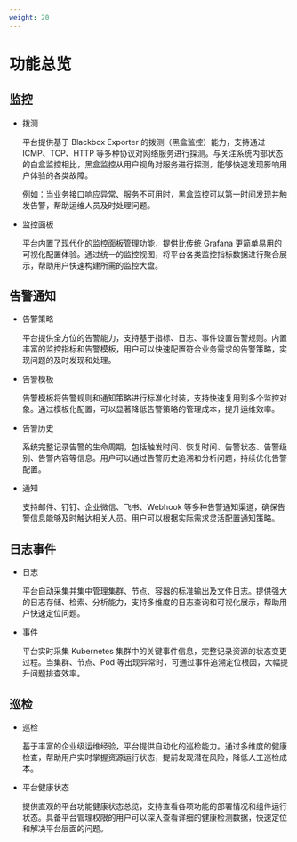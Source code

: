 ```yaml
---
weight: 20
---
```


# 功能总览

## 监控

- 拨测

  平台提供基于 Blackbox Exporter 的拨测（黑盒监控）能力，支持通过 ICMP、TCP、HTTP 等多种协议对网络服务进行探测。与关注系统内部状态的白盒监控相比，黑盒监控从用户视角对服务进行探测，能够快速发现影响用户体验的各类故障。

  例如：当业务接口响应异常、服务不可用时，黑盒监控可以第一时间发现并触发告警，帮助运维人员及时处理问题。

- 监控面板

  平台内置了现代化的监控面板管理功能，提供比传统 Grafana 更简单易用的可视化配置体验。通过统一的监控视图，将平台各类监控指标数据进行聚合展示，帮助用户快速构建所需的监控大盘。

## 告警通知

- 告警策略

  平台提供全方位的告警能力，支持基于指标、日志、事件设置告警规则。内置丰富的监控指标和告警模板，用户可以快速配置符合业务需求的告警策略，实现问题的及时发现和处理。

- 告警模板 

  告警模板将告警规则和通知策略进行标准化封装，支持快速复用到多个监控对象。通过模板化配置，可以显著降低告警策略的管理成本，提升运维效率。

- 告警历史

  系统完整记录告警的生命周期，包括触发时间、恢复时间、告警状态、告警级别、告警内容等信息。用户可以通过告警历史追溯和分析问题，持续优化告警配置。

- 通知

  支持邮件、钉钉、企业微信、飞书、Webhook 等多种告警通知渠道，确保告警信息能够及时触达相关人员。用户可以根据实际需求灵活配置通知策略。

## 日志事件

- 日志

  平台自动采集并集中管理集群、节点、容器的标准输出及文件日志。提供强大的日志存储、检索、分析能力，支持多维度的日志查询和可视化展示，帮助用户快速定位问题。

- 事件

  平台实时采集 Kubernetes 集群中的关键事件信息，完整记录资源的状态变更过程。当集群、节点、Pod 等出现异常时，可通过事件追溯定位根因，大幅提升问题排查效率。

## 巡检

- 巡检

  基于丰富的企业级运维经验，平台提供自动化的巡检能力。通过多维度的健康检查，帮助用户实时掌握资源运行状态，提前发现潜在风险，降低人工巡检成本。

- 平台健康状态

  提供直观的平台功能健康状态总览，支持查看各项功能的部署情况和组件运行状态。具备平台管理权限的用户可以深入查看详细的健康检测数据，快速定位和解决平台层面的问题。